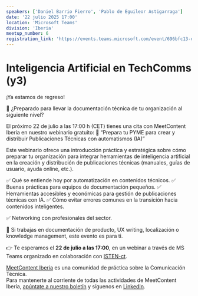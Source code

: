 ```yaml
---
speakers: ['Daniel Barrio Fierro', 'Pablo de Eguileor Astigarraga']
date: '22 julio 2025 17:00'
location: 'Microsoft Teams'
division: 'Iberia'
meetup_number: 6
registration_link: 'https://events.teams.microsoft.com/event/696bfc13-d038-4a20-afcb-669adeba2642@5fd564c1-397f-4cf3-a8b0-6b26f58f3539'
---
```


# Inteligencia Artificial en TechComms (y3)

¡Ya estamos de regreso!

🚀 ¿Preparado para llevar la documentación técnica de tu organización al siguiente nivel?

El próximo 22 de julio a las 17:00 h (CET) tienes una cita con MeetContent Iberia en nuestro webinario gratuito:
🧠 “Prepara tu PYME para crear y distribuir Publicaciones Técnicas con automatismos (IA)”

Este webinario ofrece una introducción práctica y estratégica sobre cómo preparar tu organización para integrar herramientas de inteligencia artificial en la creación y distribución de publicaciones técnicas (manuales, guías de usuario, ayuda online, etc.). 

 ✅ Qué se entiende hoy por automatización en contenidos técnicos.
 ✅ Buenas prácticas para equipos de documentación pequeños.
 ✅ Herramientas accesibles y económicas para gestión de publicaciones técnicas con IA.
 ✅ Cómo evitar errores comunes en la transición hacia contenidos inteligentes.

 ✅ Networking con profesionales del sector.

🎯 Si trabajas en documentación de producto, UX writing, localización o knowledge management, este evento es para ti.

👉 Te esperamos el **22 de julio a las 17:00**, en un webinar a través de MS Teams organizado en colaboración con [ISTEN-ct](https://isten-ct.com/).

[MeetContent Iberia](https://meetcontent.github.io/blog/iberia-hola-mundo) es una comunidad de práctica sobre la Comunicación Técnica.  
Para mantenerte al corriente de todas las actividades de MeetContent Iberia, [apúntate a nuestro boletín](https://meetcontent.github.io/iberia#newsletter-title) y síguenos en [LinkedIn](https://www.linkedin.com/company/100016156/).

